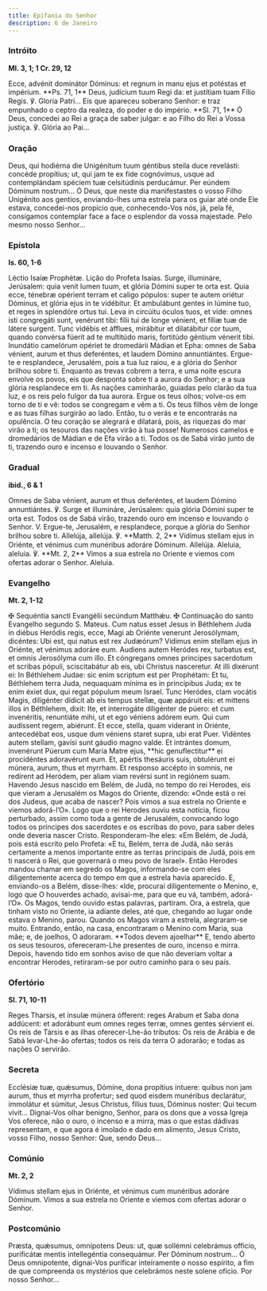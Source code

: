 ```yaml
---
title: Epifania do Senhor
description: 6 de Janeiro
---
```


### Intróito

**Ml. 3, 1; 1 Cr. 29, 12**

<div class="side-by-side not-content">
  <span>
    Ecce, advénit dominátor Dóminus: et regnum in manu ejus et potéstas et impérium. **Ps. 71, 1**
    Deus, judícium tuum Regi da: et justítiam tuam Fílio Regis. ℣. Gloria Patri...
  </span>
  <span>
    Eis que apareceu soberano Senhor: e traz empunhado o ceptro da realeza, do poder e do império.
    **Sl. 71, 1** Ó Deus, concedei ao Rei a graça de saber julgar: e ao Filho do Rei a Vossa
    justiça. ℣. Glória ao Pai...
  </span>
</div>

### Oração

<div class="side-by-side not-content">
  <span>
    Deus, qui hodiérna die Unigénitum tuum géntibus steila duce revelásti: concéde propítius; ut,
    qui jam te ex fide cognóvimus, usque ad contemplándam spéciem tuæ celsitúdinis perducámur. Per
    eúndem Dóminum nostrum...
  </span>
  <span>
    Ó Deus, que neste dia manifestastes o vosso Filho Unigénito aos gentios, enviando-lhes uma
    estrela para os guiar até onde Ele estava, concedei-nos propício que, conhecendo-Vos nós, já,
    pela fé, consigamos contemplar face a face o esplendor da vossa majestade. Pelo mesmo nosso
    Senhor...
  </span>
</div>

### Epístola

**Is. 60, 1-6**

<div class="side-by-side not-content">
  <span>Léctio Isaíæ Prophétæ.</span>
  <span>Lição do Profeta Isaías.</span>
  <span>
    Surge, illumináre, Jerúsalem: quia venit lumen tuum, et glória Dómini super te orta est. Quia
    ecce, ténebræ opérient terram et caligo pópulos: super te autem oriétur Dóminus, et glória ejus
    in te vidébitur. Et ambulábunt gentes in lúmine tuo, et reges in splendóre ortus tui. Leva in
    circúitu óculos tuos, et vide: omnes isti congregáti sunt, venérunt tibi: fílii tui de longe
    vénient, et fíliæ tuæ de látere surgent. Tunc vidébis et áfflues, mirábitur et dilatábitur cor
    tuum, quando convérsa fúerit ad te multitúdo maris, fortitúdo géntium vénerit tibi. Inundátio
    camelórum opériet te dromedárii Mádian et Epha: omnes de Saba vénient, aurum et thus deferéntes,
    et laudem Dómino annuntiántes.
  </span>
  <span>
    Ergue-te e resplandece, Jerusalém, pois a tua luz raiou, e a glória do Senhor brilhou sobre ti.
    Enquanto as trevas cobrem a terra, e uma noite escura envolve os povos, eis que desponta sobre
    ti a aurora do Senhor; e a sua glória resplandece em ti. As nações caminharão, guiadas pelo
    clarão da tua luz, e os reis pelo fulgor da tua aurora. Ergue os teus olhos; volve-os em torno
    de ti e vê: todos se congregam e vêm a ti. Os teus filhos vêm de longe e as tuas filhas surgirão
    ao lado. Então, tu o verás e te encontrarás na opulência. O teu coração se alegrará e dilatará,
    pois, as riquezas do mar virão a ti; os tesouros das nações virão à tua posse! Numerosos camelos
    e dromedários de Mádian e de Efa virão a ti. Todos os de Sabá virão junto de ti, trazendo ouro e
    incenso e louvando o Senhor.
  </span>
</div>

### Gradual

**ibid., 6 & 1**

<div class="side-by-side not-content">
  <span>
    Omnes de Saba vénient, aurum et thus deferéntes, et laudem Dómino annuntiántes. ℣. Surge et
    illumináre, Jerúsalem: quia glória Dómini super te orta est.
  </span>
  <span>
    Todos os de Sabá virão, trazendo ouro em incenso e louvando o Senhor. V. Ergue-te, Jerusalém, e
    resplandece, porque a glória do Senhor brilhou sobre ti.
  </span>
  <span>
    Allelúja, allelúja. ℣. **Matth. 2, 2** Vídimus stellam ejus in Oriénte, et vénimus cum munéribus
    adoráre Dóminum. Allelúja.
  </span>
  <span>
    Aleluia, aleluia. ℣. **Mt. 2, 2** Vimos a sua estrela no Oriente e viemos com ofertas adorar o
    Senhor. Aleluia.
  </span>
</div>

### Evangelho

**Mt. 2, 1-12**

<div class="side-by-side not-content">
  <span>
    <span class="text-red-500">✠</span> Sequéntia sancti Evangélii secúndum Matthǽu.
  </span>
  <span>
    <span class="text-red-500">✠</span> Continuação do santo Evangelho segundo S. Mateus.
  </span>
  <span>
    Cum natus esset Jesus in Béthlehem Juda in diébus Heródis regis, ecce, Magi ab Oriénte venerunt
    Jerosólymam, dicéntes: Ubi est, qui natus est rex Judæórum? Vidimus enim stellam ejus in
    Oriénte, et vénimus adoráre eum. Audiens autem Heródes rex, turbatus est, et omnis Jerosólyma
    cum illo. Et cóngregans omnes principes sacerdotum et scribas pópuli, sciscitabátur ab eis, ubi
    Christus nasceretur. At illi dixérunt ei: In Béthlehem Judae: sic enim scriptum est per
    Prophétam: Et tu, Béthlehem terra Juda, nequaquam mínima es in princípibus Juda; ex te enim
    éxiet dux, qui regat pópulum meum Israel. Tunc Heródes, clam vocátis Magis, diligénter dídicit
    ab eis tempus stellæ, quæ appáruit eis: et mittens illos in Béthlehem, dixit: Ite, et
    interrogáte diligénter de púero: et cum invenéritis, renuntiáte mihi, ut et ego véniens adórem
    eum. Qui cum audíssent regem, abiérunt. Et ecce, stella, quam víderant in Oriénte, antecedébat
    eos, usque dum véniens staret supra, ubi erat Puer. Vidéntes autem stellam, gavísi sunt gáudio
    magno valde. Et intrántes domum, invenérunt Púerum cum María Matre ejus, **hic genuflectitur**
    ei procidéntes adoravérunt eum. Et, apértis thesáuris suis, obtulérunt ei múnera, aurum, thus et
    myrrham. Et responso accépto in somnis, ne redírent ad Heródem, per aliam viam revérsi sunt in
    regiónem suam.
  </span>
  <span>
    Havendo Jesus nascido em Belém, de Judá, no tempo do rei Herodes, eis que vieram a Jerusalém os
    Magos do Oriente, dizendo: «Onde está o rei dos Judeus, que acaba de nascer? Pois vimos a sua
    estrela no Oriente e viemos adorá-l’O». Logo que o rei Herodes ouviu esta notícia, ficou
    perturbado, assim como toda a gente de Jerusalém, convocando logo todos os príncipes dos
    sacerdotes e os escribas do povo, para saber deles onde deveria nascer Cristo. Responderam-lhe
    eles: «Em Belém, de Judá, pois está escrito pelo Profeta: «E tu, Belém, terra de Judá, não serás
    certamente a menos importante entre as terras principais de Judá, pois em ti nascerá o Rei, que
    governará o meu povo de Israel». Então Herodes mandou chamar em segredo os Magos, informando-se
    com eles diligentemente acerca do tempo em que a estrela havia aparecido. E, enviando-os a
    Belém, disse-lhes: «Ide, procurai diligentemente o Menino, e, logo que O houverdes achado,
    avisai-me, para que eu vá, também, adorá-l’O». Os Magos, tendo ouvido estas palavras, partiram.
    Ora, a estrela, que tinham visto no Oriente, ia adiante deles, até que, chegando ao lugar onde
    estava o Menino, parou. Quando os Magos viram a estrela, alegraram-se muito. Entrando, então, na
    casa, encontraram o Menino com Maria, sua mãe; e, de joelhos, O adoraram. **Todos devem
    ajoelhar** E, tendo aberto os seus tesouros, ofereceram-Lhe presentes de ouro, incenso e mirra.
    Depois, havendo tido em sonhos aviso de que não deveriam voltar a encontrar Herodes,
    retiraram-se por outro caminho para o seu país.
  </span>
</div>

### Ofertório

**Sl. 71, 10-11**

<div class="side-by-side not-content">
  <span>
    Reges Tharsis, et ínsulæ múnera ófferent: reges Arabum et Saba dona addúcent: et adorábunt eum
    omnes reges terræ, omnes gentes sérvient ei.
  </span>
  <span>
    Os reis de Társis e as ilhas oferecer-Lhe-ão tributos: Os reis de Arábia e de Sabá levar-Lhe-ão
    ofertas; todos os reis da terra O adorarão; e todas as nações O servirão.
  </span>
</div>

### Secreta

<div class="side-by-side not-content">
  <span>
    Ecclésiæ tuæ, quǽsumus, Dómine, dona propítius intuere: quibus non jam aurum, thus et myrrha
    profertur; sed quod eisdem munéribus declarátur, immolátur et súmitur, Jesus Christus, fílius
    tuus, Dóminus noster: Qui tecum vivit...
  </span>
  <span>
    Dignai-Vos olhar benigno, Senhor, para os dons que a vossa Igreja Vos oferece, não o ouro, o
    incenso e a mirra, mas o que estas dádivas representam, e que agora é imolado e dado em
    alimento, Jesus Cristo, vosso Filho, nosso Senhor: Que, sendo Deus...
  </span>
</div>

### Comúnio

**Mt. 2, 2**

<div class="side-by-side not-content">
  <span>Vídimus stellam ejus in Oriénte, et vénimus cum munéribus adoráre Dóminum.</span>
  <span>Vimos a sua estrela no Oriente e viemos com ofertas adorar o Senhor.</span>
</div>

### Postcomúnio

<div class="side-by-side not-content">
  <span>
    Præsta, quǽsumus, omnípotens Deus: ut, quæ sollémni celebrámus officio, purificátæ mentis
    intellegéntia consequámur. Per Dóminum nostrum...
  </span>
  <span>
    Ó Deus omnipotente, dignai-Vos purificar inteiramente o nosso espírito, a fim de que compreenda
    os mystérios que celebrámos neste solene ofício. Por nosso Senhor...
  </span>
</div>
